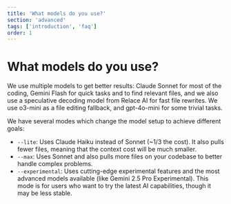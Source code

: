 ```yaml
---
title: 'What models do you use?'
section: 'advanced'
tags: ['introduction', 'faq']
order: 1
---
```


# What models do you use?

We use multiple models to get better results: Claude Sonnet for most of the coding, Gemini Flash for quick tasks and to find relevant files, and we also use a speculative decoding model from Relace AI for fast file rewrites. We use o3-mini as a file editing fallback, and gpt-4o-mini for some trivial tasks.

We have several modes which change the model setup to achieve different goals:

- `--lite`: Uses Claude Haiku instead of Sonnet (~1/3 the cost). It also pulls fewer files, meaning that the context cost will be much smaller.
- `--max`: Uses Sonnet and also pulls more files on your codebase to better handle complex problems.
- `--experimental`: Uses cutting-edge experimental features and the most advanced models available (like Gemini 2.5 Pro Experimental). This mode is for users who want to try the latest AI capabilities, though it may be less stable.

